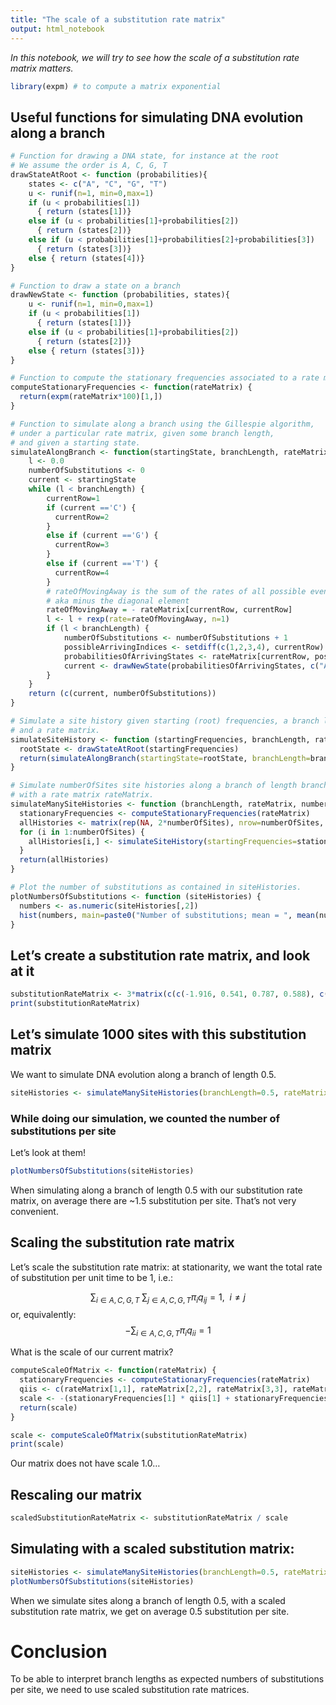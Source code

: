 ```yaml
---
title: "The scale of a substitution rate matrix"
output: html_notebook
---
```


*In this notebook, we will try to see how the scale of a substitution rate matrix matters.*

```r
library(expm) # to compute a matrix exponential
```

## Useful functions for simulating DNA evolution along a branch
```r
# Function for drawing a DNA state, for instance at the root
# We assume the order is A, C, G, T
drawStateAtRoot <- function (probabilities){
    states <- c("A", "C", "G", "T")
    u <- runif(n=1, min=0,max=1)
    if (u < probabilities[1])
      { return (states[1])}
    else if (u < probabilities[1]+probabilities[2])
      { return (states[2])}
    else if (u < probabilities[1]+probabilities[2]+probabilities[3])
      { return (states[3])}
    else { return (states[4])}
}

# Function to draw a state on a branch
drawNewState <- function (probabilities, states){
    u <- runif(n=1, min=0,max=1)
    if (u < probabilities[1])
      { return (states[1])}
    else if (u < probabilities[1]+probabilities[2])
      { return (states[2])}
    else { return (states[3])}
}

# Function to compute the stationary frequencies associated to a rate matrix
computeStationaryFrequencies <- function(rateMatrix) {
  return(expm(rateMatrix*100)[1,])
}

# Function to simulate along a branch using the Gillespie algorithm,
# under a particular rate matrix, given some branch length, 
# and given a starting state.
simulateAlongBranch <- function(startingState, branchLength, rateMatrix) {
    l <- 0.0
    numberOfSubstitutions <- 0
    current <- startingState
    while (l < branchLength) {
        currentRow=1
        if (current =='C') {
          currentRow=2  
        }
        else if (current =='G') {
          currentRow=3  
        }
        else if (current =='T') {
          currentRow=4  
        }
        # rateOfMovingAway is the sum of the rates of all possible events, 
        # aka minus the diagonal element
        rateOfMovingAway = - rateMatrix[currentRow, currentRow]
        l <- l + rexp(rate=rateOfMovingAway, n=1) 
        if (l < branchLength) {
            numberOfSubstitutions <- numberOfSubstitutions + 1
            possibleArrivingIndices <- setdiff(c(1,2,3,4), currentRow)
            probabilitiesOfArrivingStates <- rateMatrix[currentRow, possibleArrivingIndices]/rateOfMovingAway
            current <- drawNewState(probabilitiesOfArrivingStates, c("A", "C", "G", "T")[possibleArrivingIndices])
        }
    }
    return (c(current, numberOfSubstitutions))
}

# Simulate a site history given starting (root) frequencies, a branch length,
# and a rate matrix.
simulateSiteHistory <- function (startingFrequencies, branchLength, rateMatrix) {
  rootState <- drawStateAtRoot(startingFrequencies)
  return(simulateAlongBranch(startingState=rootState, branchLength=branchLength, rateMatrix=rateMatrix))
}

# Simulate numberOfSites site histories along a branch of length branchLength,
# with a rate matrix rateMatrix.
simulateManySiteHistories <- function (branchLength, rateMatrix, numberOfSites) {
  stationaryFrequencies <- computeStationaryFrequencies(rateMatrix)
  allHistories <- matrix(rep(NA, 2*numberOfSites), nrow=numberOfSites, ncol=2)
  for (i in 1:numberOfSites) {
    allHistories[i,] <- simulateSiteHistory(startingFrequencies=stationaryFrequencies, branchLength=branchLength, rateMatrix=rateMatrix)
  }
  return(allHistories)
}

# Plot the number of substitutions as contained in siteHistories.
plotNumbersOfSubstitutions <- function (siteHistories) {
  numbers <- as.numeric(siteHistories[,2])
  hist(numbers, main=paste0("Number of substitutions; mean = ", mean(numbers)), xlab="Numbers of substitutions", ylab="Number of sites")
}

```


## Let's create a substitution rate matrix, and look at it
```r
substitutionRateMatrix <- 3*matrix(c(c(-1.916, 0.541, 0.787, 0.588), c(0.148, -1.069, 0.415, 0.506), c(0.286, 0.170, -0.591, 0.135), c(0.525, 0.236, 0.594, -1.355)), nrow=4, ncol=4, byrow=TRUE)
print(substitutionRateMatrix)
```

## Let's simulate 1000 sites with this substitution matrix
We want to simulate DNA evolution along a branch of length 0.5.
```r
siteHistories <- simulateManySiteHistories(branchLength=0.5, rateMatrix=substitutionRateMatrix, numberOfSites=1000)
```

### While doing our simulation, we counted the number of substitutions per site
Let's look at them!
```r
plotNumbersOfSubstitutions(siteHistories)
```


When simulating along a branch of length 0.5 with our substitution rate matrix, on average there are ~1.5 substitution per site. That's not very convenient.


## Scaling the substitution rate matrix
Let's scale the substitution rate matrix: at stationarity, we want the total rate of substitution per unit time to be 1, i.e.:

$$\sum_{i \in {A,C,G,T}}~\sum_{j \in {A,C,G,T}} \pi_i q_{ij} = 1,~~i \neq j$$
or, equivalently:
$$-\sum_{i \in {A,C,G,T}} \pi_i q_{ii} = 1$$

What is the scale of our current matrix?

```r
computeScaleOfMatrix <- function(rateMatrix) {
  stationaryFrequencies <- computeStationaryFrequencies(rateMatrix)
  qiis <- c(rateMatrix[1,1], rateMatrix[2,2], rateMatrix[3,3], rateMatrix[4,4])
  scale <- -(stationaryFrequencies[1] * qiis[1] + stationaryFrequencies[2] * qiis[2] + stationaryFrequencies[3] * qiis[3] + stationaryFrequencies[4] * qiis[4])
  return(scale)
}
```

```r
scale <- computeScaleOfMatrix(substitutionRateMatrix)
print(scale)
```

Our matrix does not have scale 1.0...

## Rescaling our matrix

```r
scaledSubstitutionRateMatrix <- substitutionRateMatrix / scale
```

## Simulating with a scaled substitution matrix:

```r

siteHistories <- simulateManySiteHistories(branchLength=0.5, rateMatrix=scaledSubstitutionRateMatrix, numberOfSites=1000)
plotNumbersOfSubstitutions(siteHistories)

```
When we simulate sites along a branch of length 0.5, with a scaled substitution rate matrix, we get on average 0.5 substitution per site.


# Conclusion
To be able to interpret branch lengths as expected numbers of substitutions per site, we need to use scaled substitution rate matrices.



